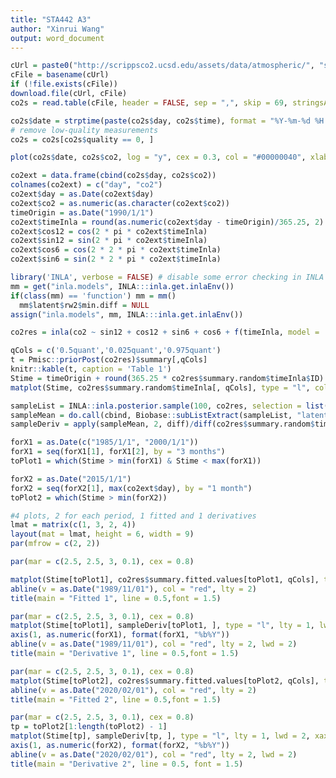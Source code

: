 ---
title: "STA442 A3"
author: "Xinrui Wang"
output: word_document
---  

```{r, cache=TRUE, fig.height = 4, fig.width = 7, fig.cap = 'Figure 1'}
cUrl = paste0("http://scrippsco2.ucsd.edu/assets/data/atmospheric/", "stations/flask_co2/daily/daily_flask_co2_mlo.csv")
cFile = basename(cUrl) 
if (!file.exists(cFile))
download.file(cUrl, cFile) 
co2s = read.table(cFile, header = FALSE, sep = ",", skip = 69, stringsAsFactors = FALSE, col.names = c("day", "time", "junk1", "junk2", "Nflasks", "quality", "co2"))

co2s$date = strptime(paste(co2s$day, co2s$time), format = "%Y-%m-%d %H:%M", tz = "UTC")
# remove low-quality measurements 
co2s = co2s[co2s$quality == 0, ]

plot(co2s$date, co2s$co2, log = "y", cex = 0.3, col = "#00000040", xlab = "Time", ylab = "ppm", main = "Plot of Atmospheric CO2 Concentration Over Time")
```

```{r}
co2ext = data.frame(cbind(co2s$day, co2s$co2))
colnames(co2ext) = c("day", "co2")
co2ext$day = as.Date(co2ext$day)
co2ext$co2 = as.numeric(as.character(co2ext$co2))
timeOrigin = as.Date("1990/1/1") 
co2ext$timeInla = round(as.numeric(co2ext$day - timeOrigin)/365.25, 2)
co2ext$cos12 = cos(2 * pi * co2ext$timeInla) 
co2ext$sin12 = sin(2 * pi * co2ext$timeInla) 
co2ext$cos6 = cos(2 * 2 * pi * co2ext$timeInla) 
co2ext$sin6 = sin(2 * 2 * pi * co2ext$timeInla)
```

```{r, message=FALSE}
library('INLA', verbose = FALSE) # disable some error checking in INLA 
mm = get("inla.models", INLA:::inla.get.inlaEnv()) 
if(class(mm) == 'function') mm = mm() 
  mm$latent$rw2$min.diff = NULL 
assign("inla.models", mm, INLA:::inla.get.inlaEnv())
```

```{r, cache=TRUE}
co2res = inla(co2 ~ sin12 + cos12 + sin6 + cos6 + f(timeInla, model = 'rw2', prior = 'pc.prec', param = c(0.1, 0.5), scale.model = FALSE), control.family = list(link = 'log', hyper = list(prec = list(prior = 'pc.prec', param = c(0.1, 0.5)))), data = co2ext, family = 'gamma',control.predictor=list(compute = TRUE), control.compute = list(config = TRUE))
```

```{r, fig.height = 4, fig.width = 7, fig.cap = 'Figure 2', cache=TRUE}
qCols = c('0.5quant','0.025quant','0.975quant')
t = Pmisc::priorPost(co2res)$summary[,qCols]
knitr::kable(t, caption = 'Table 1')
Stime = timeOrigin + round(365.25 * co2res$summary.random$timeInla$ID)
matplot(Stime, co2res$summary.random$timeInla[, qCols], type = "l", col = "black", lty = c(1, 2, 2), xlab = "Time", ylab = "RW2", main = "Time Effect")
```

```{r}
sampleList = INLA::inla.posterior.sample(100, co2res, selection = list(timeInla = 0)) 
sampleMean = do.call(cbind, Biobase::subListExtract(sampleList, "latent"))
sampleDeriv = apply(sampleMean, 2, diff)/diff(co2res$summary.random$timeInla$ID)

forX1 = as.Date(c("1985/1/1", "2000/1/1")) 
forX1 = seq(forX1[1], forX1[2], by = "3 months") 
toPlot1 = which(Stime > min(forX1) & Stime < max(forX1))

forX2 = as.Date("2015/1/1")
forX2 = seq(forX2[1], max(co2ext$day), by = "1 month") 
toPlot2 = which(Stime > min(forX2))
```

```{r aGraph, cache=TRUE, fig.height = 6, fig.width = 8, fig.cap = 'Figure 3'}

#4 plots, 2 for each period, 1 fitted and 1 derivatives
lmat = matrix(c(1, 3, 2, 4))
layout(mat = lmat, height = 6, width = 9)
par(mfrow = c(2, 2))

par(mar = c(2.5, 2.5, 3, 0.1), cex = 0.8)

matplot(Stime[toPlot1], co2res$summary.fitted.values[toPlot1, qCols], type = "l", col = "black", lty = c(1, 2, 2), log = "y", xlab = "Time", ylab = "ppm")
abline(v = as.Date("1989/11/01"), col = "red", lty = 2)
title(main = "Fitted 1", line = 0.5,font = 1.5)

par(mar = c(2.5, 2.5, 3, 0.1), cex = 0.8)
matplot(Stime[toPlot1], sampleDeriv[toPlot1, ], type = "l", lty = 1, lwd = 1, xaxs = "i", col = "#00000050", xlab = "Time", ylab = "deriv", xaxt = "n", ylim = quantile(sampleDeriv[toPlot1, ], c(0.01, 0.995)))
axis(1, as.numeric(forX1), format(forX1, "%b%Y"))
abline(v = as.Date("1989/11/01"), col = "red", lty = 2, lwd = 2)
title(main = "Derivative 1", line = 0.5,font = 1.5)

par(mar = c(2.5, 2.5, 3, 0.1), cex = 0.8)
matplot(Stime[toPlot2], co2res$summary.fitted.values[toPlot2, qCols], type = "l", col = "black", lty = c(1, 2, 2), log = "y", xlab = "Time", ylab = "ppm")
abline(v = as.Date("2020/02/01"), col = "red", lty = 2)
title(main = "Fitted 2", line = 0.5,font = 1.5)

par(mar = c(2.5, 2.5, 3, 0.1), cex = 0.8)
tp = toPlot2[1:length(toPlot2) - 1]
matplot(Stime[tp], sampleDeriv[tp, ], type = "l", lty = 1, lwd = 2, xaxs = "i", col = "#00000050", xlab = "Time", ylab = "deriv", xaxt = "n", ylim = quantile(sampleDeriv[tp, ], c(0.01, 0.995)))
axis(1, as.numeric(forX2), format(forX2, "%b%Y"))
abline(v = as.Date("2020/02/01"), col = "red", lty = 2, lwd = 2)
title(main = "Derivative 2", line = 0.5, font = 1.5)
```



